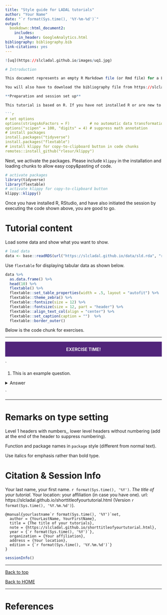 ```yaml
---
title: "Style guide for LADAL tutorials"
author: "Your Name"
date: "`r format(Sys.time(), '%Y-%m-%d')`"
output:
  bookdown::html_document2:  
    includes:
      in_header: GoogleAnalytics.html
bibliography: bibliography.bib
link-citations: yes
---
```


```r
![uq](https://slcladal.github.io/images/uq1.jpg)

# Introduction

This document represents an empty R Markdown file (or Rmd file) for a LADAL tutorial. The R Markdown document for this tutorial can be downloaded [here](https://slcladal.github.io/base.Rmd).

You will also have to download the bibliography file from https://slcladal.github.io/bibliogrpahy.bib for the tutorial to be knitted correctly. Although the knitted (or rendered) html file will look different from the LADAL design (because we have modified the theme for the LADAL page), it will be just like a proper LADAL tutorial once we have knitted the Rmd file on our machines and integrated your tutorial into the LADAL website.

**Preparation and session set up**

This tutorial is based on R. If you have not installed R or are new to it, you will find an introduction to and more information how to use R [here](https://slcladal.github.io/intror.html). For this tutorials, we need to install certain *packages* from an R *library* so that the scripts shown below are executed without errors. Before turning to the code below, please install the packages by running the code below this paragraph. If you have already installed the packages mentioned below, then you can skip ahead and ignore this section. To install the necessary packages, simply run the following code - it may take some time (between 1 and 5 minutes to install all of the libraries so you do not need to worry if it takes some time).

```r
# set options
options(stringsAsFactors = F)         # no automatic data transformation
options("scipen" = 100, "digits" = 4) # suppress math annotation
# install packages
install.packages("tidyverse")
install.packages("flextable")
# install klippy for copy-to-clipboard button in code chunks
remotes::install_github("rlesur/klippy")
```

Next, we activate the packages. Please include `klippy` in the installation and loading chunks  to allow easy copy&pasting of code.

```r
# activate packages
library(tidyverse)
library(flextable)
# activate klippy for copy-to-clipboard button
klippy::klippy()
```

Once you have installed R, RStudio, and have also initiated the session by executing the code shown above, you are good to go.

# Tutorial content

Load some data and show what you want to show.

```r
# load data
data <- base::readRDS(url("https://slcladal.github.io/data/sld.rda", "rb"))
```

Use `flextable` for displaying tabular data as shown below. 

```r
data %>%
  as.data.frame() %>%
  head(10) %>%
  flextable() %>%
  flextable::set_table_properties(width = .5, layout = "autofit") %>%
  flextable::theme_zebra() %>%
  flextable::fontsize(size = 12) %>%
  flextable::fontsize(size = 12, part = "header") %>%
  flextable::align_text_col(align = "center") %>%
  flextable::set_caption(caption = "")  %>%
  flextable::border_outer()
```

Below is the code chunk for exercises.

***

<div class="warning" style='padding:0.1em; background-color:#51247a; color:#f2f2f2'>
<span>
<p style='margin-top:1em; text-align:center'>
<b>EXERCISE TIME!</b></p>
<p style='margin-left:1em;'>
</p></span>
</div>

<div class="question">` 

1. This is an example question.

<details>
  <summary>Answer</summary>
  ```r
  # this is some code
  1+1
  ```
</details>

</div>`

***

# Remarks on type setting

Level 1 headers with numbers,, lower level headers without numbering (add  at the end of the header to suppress numbering).

Function and package names in `package` style (different from normal text). 

Use italics for emphasis rather than bold type. 

# Citation & Session Info 

Your last name, your first name. `r format(Sys.time(), '%Y')`. *The title of your tutorial*. Your location: your affiliation (in case you have one). url: https://slcladal.github.io/shorttitleofyourtutorial.html (Version `r format(Sys.time(), '%Y.%m.%d')`).

```
@manual{yourlastname`r format(Sys.time(), '%Y')`net,
  author = {YourLastName, YourFirstName},
  title = {The title of your tutorials},
  note = {https://slcladal.github.io/shorttitleofyourtutorial.html},
  year = {`r format(Sys.time(), '%Y')`},
  organization = {Your affiliation},
  address = {Your location},
  edition = {`r format(Sys.time(), '%Y.%m.%d')`}
}
```

```r
sessionInfo()
```

***

[Back to top](#introduction)

[Back to HOME](https://slcladal.github.io/index.html)

***

# References 

